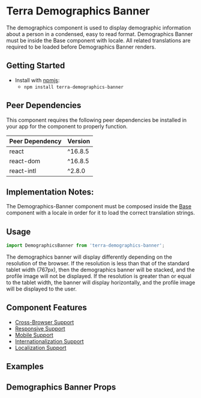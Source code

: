 



<Badge />

# Terra Demographics Banner

The demographics component is used to display demographic information about a person in a condensed, easy to read format. Demographics Banner must be inside the Base component with locale. All related translations are required to be loaded before Demographics Banner renders.

## Getting Started

- Install with [npmjs](https://www.npmjs.com):
  - `npm install terra-demographics-banner`

<!-- AUTO-GENERATED-CONTENT:START Peer Dependencies -->
## Peer Dependencies

This component requires the following peer dependencies be installed in your app for the component to properly function.

| Peer Dependency | Version |
|-|-|
| react | ^16.8.5 |
| react-dom | ^16.8.5 |
| react-intl | ^2.8.0 |

<!-- AUTO-GENERATED-CONTENT:END -->

## Implementation Notes:

The Demographics-Banner component must be composed inside the [Base][1] component with a locale in order for it to load the correct translation strings.

[1]: https://github.com/cerner/terra-core/blob/master/packages/terra-base/src/terra-dev-site/doc/base/Base.1.doc.mdx

## Usage

```jsx
import DemographicsBanner from 'terra-demographics-banner';
```

The demographics banner will display differently depending on the resolution of the browser. If the resolution is less than that of the standard tablet width (767px), then the demographics banner will be stacked, and the profile image will not be displayed. If the resolution is greater than or equal to the tablet width, the banner will display horizontally, and the profile image will be displayed to the user.

## Component Features
* [Cross-Browser Support](https://engineering.cerner.com/terra-ui/contributing/terra-ui/component-standards#cross-browser-support)
* [Responsive Support](https://engineering.cerner.com/terra-ui/contributing/terra-ui/component-standards#responsive-support)
* [Mobile Support](https://engineering.cerner.com/terra-ui/contributing/terra-ui/component-standards#mobile-support)
* [Internationalization Support](https://engineering.cerner.com/terra-ui/contributing/terra-ui/component-standards#internationalization-i18n-support)
* [Localization Support](https://engineering.cerner.com/terra-ui/contributing/terra-ui/component-standards#internationalization-i18n-support)

## Examples
<DemographicsBannerBasic title="Basic Demographics Banner" />
<DemographicsBanner title="Demographics Banner with Missing Data" />
<DemographicsBannerDeceased title="Deceased Demographics Banners" />
<DemographicsBannerAdditionalAges title="Demographics Banner with Gestational and Post Menstrural Ages" />
<DemographicsBannerAdditionalDetails title="Demographics Banner with Additional Details" />
<DemographicsBannerSmallContainer title="Demographics Banner in a Small Container" />
<DemographicsBannerWithAvatar title="Demographics Banner with Avatar" />
<DemographicsBannerConfidential title="Demographics Banner with Confidential Icon" />


## Demographics Banner Props
<DemographicsBannerPropsTable />
